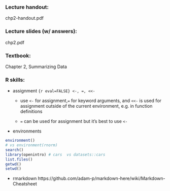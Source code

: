 

### Lecture handout: 

chp2-handout.pdf

### Lecture slides (w/ answers): 

chp2.pdf

### Textbook: 

Chapter 2, Summarizing Data


### R skills:

* assignment ` {r eval=FALSE} <-, =, <<- `

    * use `<-` for assignment,`=` for keyword arguments, and `<<-` is used for assignment outside of the current environment, e.g. in function definitions
    
    * `=` can be used for assignment but it's best to use `<-`

* environments
``` {r eval=FALSE}
environment() 
# vs environment(rnorm)
search()
library(openintro) # cars  vs datasets::cars
list.files() 
getwd() 
setwd()
```
* rmarkdown
https://github.com/adam-p/markdown-here/wiki/Markdown-Cheatsheet